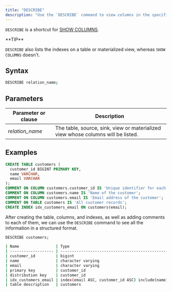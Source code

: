 ```yaml
---
title: "DESCRIBE"
description: "Use the `DESCRIBE` command to view columns in the specified table, source, sink, view, or materialized view."
---
```


`DESCRIBE` is a shortcut for [SHOW COLUMNS](/docs/current/sql-show-columns/).

<Tip>
**TIP**

`DESCRIBE` also lists the indexes on a table or materialized view, whereas `SHOW COLUMNS` doesn't.
</Tip>

## Syntax

```bash
DESCRIBE relation_name;
```

## Parameters

| Parameter or clause | Description                                                                      |
| ------------------- | -------------------------------------------------------------------------------- |
| _relation\_name_    | The table, source, sink, view or materialized view whose columns will be listed. |

## Examples

```sql
CREATE TABLE customers (
  customer_id BIGINT PRIMARY KEY,
  name VARCHAR,
  email VARCHAR
);
COMMENT ON COLUMN customers.customer_id IS 'Unique identifier for each customer';
COMMENT ON COLUMN customers.name IS 'Name of the customer';
COMMENT ON COLUMN customers.email IS 'Email address of the customer';
COMMENT ON TABLE customers IS 'All customer records';
CREATE INDEX idx_customers_email ON customers(email);
```

After creating the table, columns, and indexes, as well as adding comments to each of them, we can use the `DESCRIBE` command to see all the information in a structured format.

```sql
DESCRIBE customers;
```

```bash
| Name                | Type                                                                  | Is Hidden | Description                         |
| ------------------- | --------------------------------------------------------------------- | --------- | ----------------------------------- |
| customer_id         | bigint                                                                | false     | Unique identifier for each customer |
| name                | character varying                                                     | false     | Name of the customer                |
| email               | character varying                                                     | false     | Email address of the customer       |
| primary key         | customer_id                                                           |           |                                     |
| distribution key    | customer_id                                                           |           |                                     |
| idx_customers_email | index(email ASC, customer_id ASC) include(name) distributed by(email) |           |                                     |
| table description   | customers                                                             |           | All customer records                |

```
